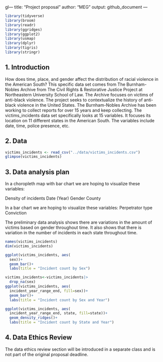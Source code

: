 gl---
title: "Project proposal"
author: "MEG"
output: github_document
---

```r
library(tidyverse)
library(broom)
library(readr)
library(ggridges)
library(ggplot2)
library(usmap)
library(dplyr)
library(tigris)
library(stringr)
```

## 1. Introduction
 How does time, place, and gender affect the distribution of racial violence in the American South? This specific data set comes from The Burnham-Nobles Archive from The Civil Rights & Restorative Justice Project at Northeastern University School of Law. The Archive focuses on victims of anti-black violence. The project seeks to contextualize the history of anti-black violence in the United States. The Burnham-Nobles Archive has been working to collect reports for over 15 years and keep collecting. The victims_incidents data set specifically looks at 15 variables. It focuses its location on 11 different states in the American South. The variables include date, time, police presence, etc. 

## 2. Data

```r
victims_incidents <- read_csv("../data/victims_incidents.csv")
glimpse(victims_incidents)

```

## 3. Data analysis plan

In a choropleth map with bar chart we are hoping to visualize these variables:

Density of incidents
Date (Year)
Gender
County

In a bar chart we are hoping to visualize these variables:
Perpetrator type
Conviction

The preliminary data analysis shows there are variations in the amount of victims based on gender throughout time. It also shows that there is variation in the number of incidents in each state throughout time. 
```r
names(victims_incidents)
dim(victims_incidents)

ggplot(victims_incidents, aes(
  sex))+
  geom_bar()+
  labs(title = "Incident count by Sex")

victims_incidents<-victims_incidents|>
  drop_na(sex)
ggplot(victims_incidents, aes(
  incident_year_range_end, fill=sex))+
  geom_bar()+
  labs(title = "Incident count by Sex and Year")

ggplot(victims_incidents, aes(
  incident_year_range_end, state, fill=state))+
  geom_density_ridges()+
  labs(title = "Incident count by State and Year")
```

## 4. Data Ethics Review

The data ethics review section will be introduced in a separate class and is not part of the original proposal deadline.

